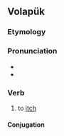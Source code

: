 {{also|jätön}}
==Volapük==

===Etymology===
{{suffix|vo|jat|ön}}

===Pronunciation===
* {{IPA|/ʃaˈtøn/|lang=vo}}
* {{hyphenation|ja|tön|lang=vo}}

===Verb===
{{head|vo|verb}}

# {{lb|vo|intransitive}} to [[itch]]

====Conjugation====
{{vo-conj|intr=yes}}